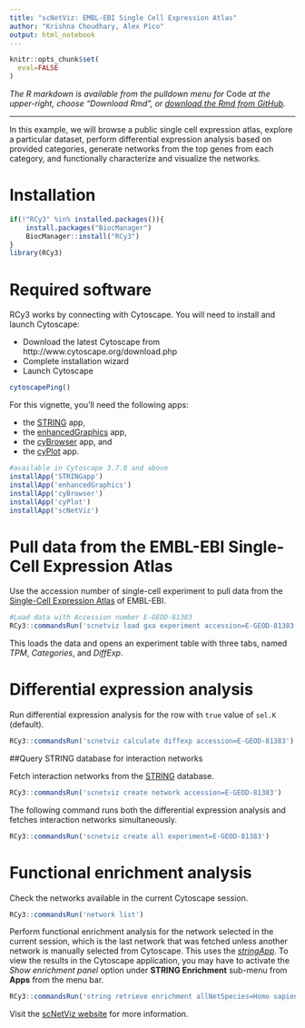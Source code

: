 ```yaml
---
title: "scNetViz: EMBL-EBI Single Cell Expression Atlas"
author: "Krishna Choudhary, Alex Pico"
output: html_notebook
---
```


```r
knitr::opts_chunk$set(
  eval=FALSE
)
```
*The R markdown is available from the pulldown menu for* Code *at the upper-right, choose "Download Rmd", or [download the Rmd from GitHub](https://raw.githubusercontent.com/cytoscape/cytoscape-automation/master/for-scripters/R/notebooks/use-case-1.Rmd).*

<hr />

In this example, we will browse a public single cell expression atlas, explore a particular dataset, perform differential expression analysis based on provided categories, generate networks from the top genes from each category, and functionally characterize and visualize the networks.

# Installation
```r
if(!"RCy3" %in% installed.packages()){
    install.packages("BiocManager")
    BiocManager::install("RCy3")
}
library(RCy3)
```

# Required software
RCy3 works by connecting with Cytoscape. You will need to install and launch Cytoscape:

* Download the latest Cytoscape from http://www.cytoscape.org/download.php
* Complete installation wizard
* Launch Cytoscape


```r
cytoscapePing()
```

For this vignette, you’ll need the following apps: 

* the [STRING](https://string-db.org/) app, 
* the [enhancedGraphics](https://www.cgl.ucsf.edu/cytoscape/utilities3/enhancedcg.shtml) app, 
* the [cyBrowser](https://www.cgl.ucsf.edu/cytoscape/utilities3/cybrowser.shtml) app, and
* the [cyPlot](http://apps.cytoscape.org/apps/cyplot) app.

```r
#available in Cytoscape 3.7.0 and above
installApp('STRINGapp')
installApp('enhancedGraphics')
installApp('cyBrowser')
installApp('cyPlot')
installApp('scNetViz')
```

# Pull data from the EMBL-EBI Single-Cell Expression Atlas
Use the accession number of single-cell experiment to pull data from the  [Single-Cell Expression Atlas](https://www.ebi.ac.uk/gxa/sc/experiments) of EMBL-EBI.


```r
#Load data with Accession number E-GEOD-81383
RCy3::commandsRun('scnetviz load gxa experiment accession=E-GEOD-81383')
```

This loads the data and opens an experiment table with three tabs, named _TPM_, _Categories_, and _DiffExp_. 

# Differential expression analysis

Run differential expression analysis for the row with `true` value of `sel.K` (default). 
```r
RCy3::commandsRun('scnetviz calculate diffexp accession=E-GEOD-81383')
```

##Query STRING database for interaction networks

Fetch interaction networks from the [STRING](https://string-db.org/) database.

```r
RCy3::commandsRun('scnetviz create network accession=E-GEOD-81383')
```

The following command runs both the differential expression analysis and fetches interaction networks simultaneously.
```r
RCy3::commandsRun('scnetviz create all experiment=E-GEOD-81383')
```

# Functional enrichment analysis

Check the networks available in the current Cytoscape session.
```r
RCy3::commandsRun('network list')
```

Perform functional enrichment analysis for the network selected in the current session, which is the last network that was fetched unless another network is manually selected from Cytoscape. This uses the [_stringApp_](https://www.cgl.ucsf.edu/cytoscape/stringApp/index.shtml). To view the results in the Cytoscape application, you may have to activate the _Show enrichment panel_ option under __STRING Enrichment__ sub-menu from __Apps__ from the menu bar.

```r
RCy3::commandsRun('string retrieve enrichment allNetSpecies=Homo sapiens')
```

Visit the [scNetViz website](https://www.cgl.ucsf.edu/cytoscape/scNetViz/#networks) for more information.
